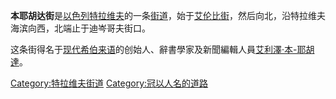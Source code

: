'''本耶胡达街'''是[[以色列|以色列]][[特拉维夫|特拉维夫]]的一条[[街道|街道]]，始于[[艾伦比街|艾伦比街]]，然后向北，沿特拉维夫海滨向西，北端止于迪岑哥夫街口。

这条街得名于[[现代希伯来语|现代希伯来语]]的创始人、辭書學家及新聞編輯人員[[艾利澤·本-耶胡達|艾利澤·本-耶胡達]]。

[[Category:特拉维夫街道|Category:特拉维夫街道]]
[[Category:冠以人名的道路|Category:冠以人名的道路]]